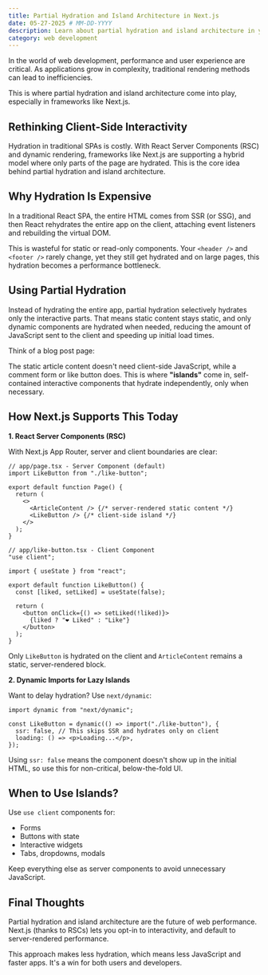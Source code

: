 ```yaml
---
title: Partial Hydration and Island Architecture in Next.js
date: 05-27-2025 # MM-DD-YYYY
description: Learn about partial hydration and island architecture in your Next.js applications.
category: web development
---
```


In the world of web development, performance and user experience are critical. As applications grow in complexity, traditional rendering methods can lead to inefficiencies.

This is where partial hydration and island architecture come into play, especially in frameworks like Next.js.

## Rethinking Client-Side Interactivity

Hydration in traditional SPAs is costly. With React Server Components (RSC) and dynamic rendering, frameworks like Next.js are supporting a hybrid model where only parts of the page are hydrated. This is the core idea behind partial hydration and island architecture.

## Why Hydration Is Expensive

In a traditional React SPA, the entire HTML comes from SSR (or SSG), and then React rehydrates the entire app on the client, attaching event listeners and rebuilding the virtual DOM.

This is wasteful for static or read-only components. Your `<header />` and `<footer />` rarely change, yet they still get hydrated and on large pages, this hydration becomes a performance bottleneck.

## Using Partial Hydration

Instead of hydrating the entire app, partial hydration selectively hydrates only the interactive parts. That means static content stays static, and only dynamic components are hydrated when needed, reducing the amount of JavaScript sent to the client and speeding up initial load times.

Think of a blog post page:

The static article content doesn't need client-side JavaScript, while a comment form or like button does. This is where **"islands"** come in, self-contained interactive components that hydrate independently, only when necessary.

## How Next.js Supports This Today

**1. React Server Components (RSC)**

With Next.js App Router, server and client boundaries are clear:

```tsx
// app/page.tsx - Server Component (default)
import LikeButton from "./like-button";

export default function Page() {
  return (
    <>
      <ArticleContent /> {/* server-rendered static content */}
      <LikeButton /> {/* client-side island */}
    </>
  );
}
```

```tsx
// app/like-button.tsx - Client Component
"use client";

import { useState } from "react";

export default function LikeButton() {
  const [liked, setLiked] = useState(false);

  return (
    <button onClick={() => setLiked(!liked)}>
      {liked ? "❤️ Liked" : "Like"}
    </button>
  );
}
```

Only `LikeButton` is hydrated on the client and `ArticleContent` remains a static, server-rendered block.

**2. Dynamic Imports for Lazy Islands**

Want to delay hydration? Use `next/dynamic`:

```tsx
import dynamic from "next/dynamic";

const LikeButton = dynamic(() => import("./like-button"), {
  ssr: false, // This skips SSR and hydrates only on client
  loading: () => <p>Loading...</p>,
});
```

Using `ssr: false` means the component doesn't show up in the initial HTML, so use this for non-critical, below-the-fold UI.

## When to Use Islands?

Use `use client` components for:

- Forms
- Buttons with state
- Interactive widgets
- Tabs, dropdowns, modals

Keep everything else as server components to avoid unnecessary JavaScript.

## Final Thoughts

Partial hydration and island architecture are the future of web performance. Next.js (thanks to RSCs) lets you opt-in to interactivity, and default to server-rendered performance.

This approach makes less hydration, which means less JavaScript and faster apps. It's a win for both users and developers.
